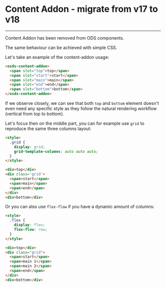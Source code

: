
<Meta title="ODS Components/Content Addon" />

# Content Addon - migrate from v17 to v18
----

Content Addon has been removed from ODS components. <ods-badge size="sm" color="critical" icon="circle-xmark" label="Removed"></ods-badge>

The same behaviour can be achieved with simple CSS.

Let's take an example of the content-addon usage:
```html
<osds-content-addon>
  <span slot="top">top</span>
  <span slot="start">start</span>
  <span slot="main">main</span>
  <span slot="end">end</span>
  <span slot="bottom">bottom</span>
</osds-content-addon>
```

If we observe closely, we can see that both `top` and `bottom` element doesn't even need any specific style
as they follow the natural rendering workflow (vertical from top to bottom).

Let's focus then on the middle part, you can for example use `grid` to reproduce the same three columns layout:
```html
<style>
  .grid {
    display: grid;
    grid-template-columns: auto auto auto;
  }
</style>

<div>top</div>
<div class='grid'>
  <span>start</span>
  <span>main</span>
  <span>end</span>
</div>
<div>bottom</div>
```

Or you can also use `flex-flow` if you have a dynamic amount of columns:
```html
<style>
  .flex {
    display: flex;
    flex-flow: row;
  }
</style>

<div>top</div>
<div class="grid">
  <span>start</span>
  <span>main 1</span>
  <span>main 2</span>
  <span>end</span>
</div>
<div>bottom</div>
```
